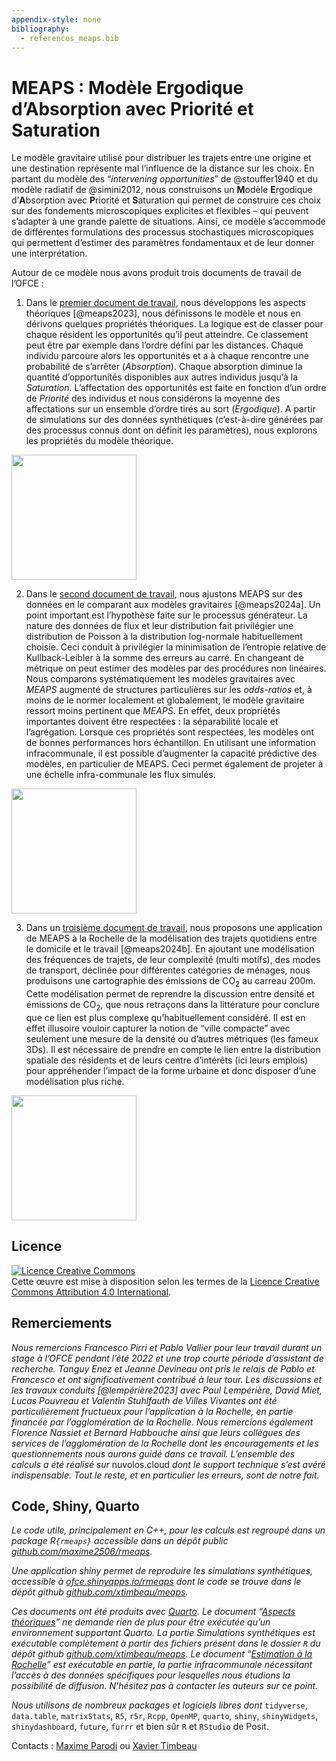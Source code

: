 ```yaml
---
appendix-style: none
bibliography: 
  - references_meaps.bib
---
```


# MEAPS : Modèle Ergodique d'Absorption avec Priorité et Saturation {.unnumbered .unlisted}

Le modèle gravitaire utilisé pour distribuer les trajets entre une origine et une destination représente mal l'influence de la distance sur les choix. En partant du modèle des "*intervening opportunities*" de @stouffer1940 et du modèle radiatif de @simini2012, nous construisons un **M**odèle **E**rgodique d'**A**bsorption avec **P**riorité et **S**aturation qui permet de construire ces choix sur des fondements microscopiques explicites et flexibles -- qui peuvent s'adapter à une grande palette de situations. Ainsi, ce modèle s'accommode de différentes formulations des processus stochastiques microscopiques qui permettent d'estimer des paramètres fondamentaux et de leur donner une interprétation.

Autour de ce modèle nous avons produit trois documents de travail de l'OFCE :

1.  Dans le [premier document de travail](theorie.qmd), nous développons les aspects théoriques [@meaps2023], nous définissons le modèle et nous en dérivons quelques propriétés théoriques. La logique est de classer pour chaque résident les opportunités qu'il peut atteindre. Ce classement peut être par exemple dans l'ordre défini par les distances. Chaque individu parcoure alors les opportunités et a à chaque rencontre une probabilité de s'arrêter (*Absorption*). Chaque absorption diminue la quantité d'opportunités disponibles aux autres individus jusqu'à la *Saturation*. L'affectation des opportunités est faite en fonction d'un ordre de *Priorité* des individus et nous considérons la moyenne des affectations sur un ensemble d'ordre tirés au sort (*Ergodique*). A partir de simulations sur des données synthétiques (c'est-à-dire générées par des processus connus dont on définit les paramètres), nous explorons les propriétés du modèle théorique.

::: column-margin
![](images/clipboard-2081448651.png){fig-align="center" width="200"}
:::

2.  Dans le [second document de travail](larochelle.qmd), nous ajustons MEAPS sur des données en le comparant aux modèles gravitaires [@meaps2024a]. Un point important est l'hypothèse faite sur le processus générateur. La nature des données de flux et leur distribution fait privilégier une distribution de Poisson à la distribution log-normale habituellement choisie. Ceci conduit à privilégier la minimisation de l'entropie relative de Kullback-Leibler à la somme des erreurs au carré. En changeant de métrique on peut estimer des modèles par des procédures non linéaires. Nous comparons systématiquement les modèles gravitaires avec *MEAPS* augmenté de structures particulières sur les *odds-ratios* et, à moins de le normer localement et globalement, le modèle gravitaire ressort moins pertinent que *MEAPS*. En effet, deux propriétés importantes doivent être respectées : la séparabilité locale et l'agrégation. Lorsque ces propriétés sont respectées, les modèles ont de bonnes performances hors échantillon. En utilisant une information infracommunale, il est possible d'augmenter la capacité prédictive des modèles, en particulier de MEAPS. Ceci permet également de projeter à une échelle infra-communale les flux simulés.

::: column-margin
![](images/clipboard-2239026405.png){fig-align="center" width="200"}
:::

3.  Dans un [troisième document de travail](trajets.qmd), nous proposons une application de MEAPS à la Rochelle de la modélisation des trajets quotidiens entre le domicile et le travail [@meaps2024b]. En ajoutant une modélisation des fréquences de trajets, de leur complexité (multi motifs), des modes de transport, déclinée pour différentes catégories de ménages, nous produisons une cartographie des émissions de CO~2~ au carreau 200m. Cette modélisation permet de reprendre la discussion entre densité et émissions de CO~2~, que nous retraçons dans la littérature pour conclure que ce lien est plus complexe qu'habituellement considéré. Il est en effet illusoire vouloir capturer la notion de "ville compacte" avec seulement une mesure de la densité ou d'autres métriques (les fameux 3Ds). Il est nécessaire de prendre en compte le lien entre la distribution spatiale des résidents et de leurs centre d'intérêts (ici leurs emplois) pour appréhender l'impact de la forme urbaine et donc disposer d'une modélisation plus riche.

::: column-margin
![](images/clipboard-674073573.png){fig-align="center" width="200"}
:::

::: {.callout-tip .align-left icon="false"}
## Licence {.unnumbered .unlisted}

```{=html}
<a rel="license" href="http://creativecommons.org/licenses/by/4.0/"><img alt="Licence Creative Commons" style="border-width:0" src="https://i.creativecommons.org/l/by/4.0/88x31.png" /></a><br />Cette œuvre est mise à disposition selon les termes de la <a rel="license" href="http://creativecommons.org/licenses/by/4.0/">Licence Creative Commons Attribution 4.0 International</a>.
```
:::

::: {.callout-tip .align-left icon="false"}
## Remerciements {.unnumbered .unlisted}

*Nous remercions Francesco Pirri et Pablo Vallier pour leur travail durant un stage à l'OFCE pendant l'été 2022 et une trop courte période d'assistant de recherche. Tanguy Enez et Jeanne Devineau ont pris le relais de Pablo et Francesco et ont significativement contribué à leur tour. Les discussions et les travaux conduits [@lempérière2023] avec Paul Lempérière, David Miet, Lucas Pouvreau et Valentin Stuhlfauth* *de Villes Vivantes ont été particulièrement fructueux pour l'application à la Rochelle, en partie financée par l'agglomération de la Rochelle. Nous remercions également Florence Nassiet et Bernard Habbouche ainsi que leurs collègues des services de l'agglomération de la Rochelle dont les encouragements et les questionnements nous aurons guidé dans ce travail. L'ensemble des calculs a été réalisé sur* nuvolos.cloud *dont le support technique s'est avéré indispensable. Tout le reste, et en particulier les erreurs, sont de notre fait.*
:::

::: {.callout-tip .align-left icon="false"}
## Code, Shiny, Quarto {.unnumbered .unlisted}

*Le code utile, principalement en C++, pour les calculs est regroupé dans un package R`{rmeaps}` accessible dans un dépôt public [github.com/maxime2506/rmeaps](https://github.com/Maxime2506/rmeaps).*

*Une application shiny permet de reproduire les simulations synthétiques, accessible à [ofce.shinyapps.io/rmeaps](https://ofce.shinyapps.io/rmeaps) dont le code se trouve dans le dépôt github [github.com/xtimbeau/meaps](https://github.com/xtimbeau/meaps).*

*Ces documents ont été produits avec [Quarto](https://quarto.org). Le document "[Aspects théoriques](theorie.qmd)" ne demande rien de plus pour être exécutée qu'un environnement supportant Quarto. La partie Simulations synthétiques est exécutable complètement à partir des fichiers présent dans le dossier `R` du dépôt github [github.com/xtimbeau/meaps](https://github.com/xtimbeau/meaps). Le document "[Estimation à la Rochelle](larochelle.qmd)" est exécutable en partie, la partie infracommunale nécessitant l'accès à des données spécifiques pour lesquelles nous étudions la possibilité de diffusion. N'hésitez pas à contacter les auteurs sur ce point.*

*Nous utilisons de nombreux packages et logiciels libres dont* `tidyverse`, `data.table`, `matrixStats`, `R5`, `r5r`, `Rcpp`, `OpenMP`, `quarto`, `shiny`, `shinyWidgets`, `shinydashboard`, `future`, `furrr` et bien sûr `R` et `RStudio` de Posit.
:::

Contacts : [Maxime Parodi](mailto:maxime.parodi@sciencespo.fr) ou [Xavier Timbeau](mailto:xavier.timbeau@sciencespo.fr)

:::{#refs}
:::
